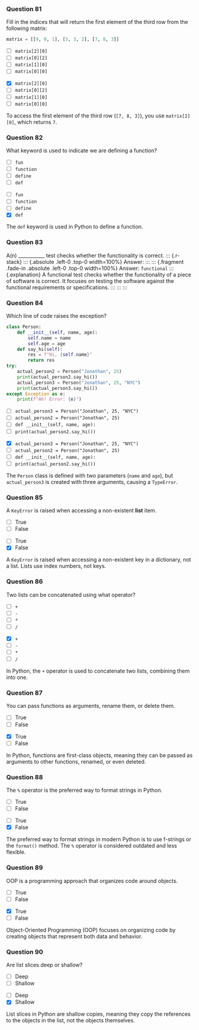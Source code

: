 ### Question 81 {.question}

Fill in the indices that will return the first element of the third row from the following matrix:

```python
matrix = [[9, 0, 1], [3, 3, 2], [7, 8, 3]]
```

::: {.r-stack}

::: {.absolute .left-0 .top-0 width=100%}
- [ ] `matrix[2][0]`
- [ ] `matrix[0][2]`
- [ ] `matrix[1][0]`
- [ ] `matrix[0][0]`
:::

::: {.fragment .fade-in .absolute .left-0 .top-0 width=100%}
- [x] `matrix[2][0]`
- [ ] `matrix[0][2]`
- [ ] `matrix[1][0]`
- [ ] `matrix[0][0]`


::: {.explanation}
To access the first element of the third row (`[7, 8, 3]`), you use `matrix[2][0]`, which returns `7`.
:::
:::
:::

### Question 82 {.question}

What keyword is used to indicate we are defining a function?

::: {.r-stack}

::: {.absolute .left-0 .top-0 width=100%}
- [ ] `fun`
- [ ] `function`
- [ ] `define`
- [ ] `def`
:::

::: {.fragment .fade-in .absolute .left-0 .top-0 width=100%}
- [ ] `fun`
- [ ] `function`
- [ ] `define`
- [x] `def`


::: {.explanation}
The `def` keyword is used in Python to define a function.
:::
:::
:::

### Question 83 {.question}

A(n) ___________ test checks whether the functionality is correct.
::: {.r-stack}
::: {.absolute .left-0 .top-0 width=100%}
Answer: 
:::
::: {.fragment .fade-in .absolute .left-0 .top-0 width=100%}
Answer: `functional`
::: {.explanation}
A functional test checks whether the functionality of a piece of software is correct. It focuses on testing the software against the functional requirements or specifications.
:::
:::
:::

### Question 84 {.question}

::: {.smaller-70}
Which line of code raises the exception?

```python
class Person:
    def __init__(self, name, age):
        self.name = name
        self.age = age
    def say_hi(self):
        res = f"Hi, {self.name}"
        return res
try:
    actual_person2 = Person("Jonathan", 25)
    print(actual_person2.say_hi())
    actual_person3 = Person("Jonathan", 25, "NYC")
    print(actual_person3.say_hi())
except Exception as e:
    print(f"Ah! Error: {e}")
```

::: {.r-stack}
::: {.absolute .left-0 .top-0 width=100%}
- [ ] `actual_person3 = Person("Jonathan", 25, "NYC")`
- [ ] `actual_person2 = Person("Jonathan", 25)`
- [ ] `def __init__(self, name, age):`
- [ ] `print(actual_person2.say_hi())`
:::

::: {.fragment .fade-in .absolute .left-0 .top-0 width=100%}
- [x] `actual_person3 = Person("Jonathan", 25, "NYC")`
- [ ] `actual_person2 = Person("Jonathan", 25)`
- [ ] `def __init__(self, name, age):`
- [ ] `print(actual_person2.say_hi())`

::: {.explanation}
The `Person` class is defined with two parameters (`name` and `age`), but `actual_person3` is created with three arguments, causing a `TypeError`.
:::
:::
:::

:::

### Question 85 {.question}

A `KeyError` is raised when accessing a non-existent **list** item.

::: {.r-stack}
::: {.absolute .left-0 .top-0 width=100%}
- [ ] True
- [ ] False
:::

::: {.fragment .fade-in .absolute .left-0 .top-0 width=100%}
- [ ] True
- [x] False

::: {.explanation}
A `KeyError` is raised when accessing a non-existent key in a dictionary, not a list. Lists use index numbers, not keys.
:::
:::
:::

### Question 86 {.question}

Two lists can be concatenated using what operator?

::: {.r-stack}

::: {.absolute .left-0 .top-0 width=100%}
- [ ] `+`
- [ ] `-`
- [ ] `*`
- [ ] `/`
:::

::: {.fragment .fade-in .absolute .left-0 .top-0 width=100%}
- [x] `+`
- [ ] `-`
- [ ] `*`
- [ ] `/`


::: {.explanation}
In Python, the `+` operator is used to concatenate two lists, combining them into one.
:::
:::
:::

### Question 87 {.question}

You can pass functions as arguments, rename them, or delete them. 

::: {.r-stack}

::: {.absolute .left-0 .top-0 width=100%}
- [ ] True
- [ ] False
:::

::: {.fragment .fade-in .absolute .left-0 .top-0 width=100%}
- [x] True
- [ ] False


::: {.explanation}
In Python, functions are first-class objects, meaning they can be passed as arguments to other functions, renamed, or even deleted.
:::
:::
:::

### Question 88 {.question}

The `%` operator is the preferred way to format strings in Python.

::: {.r-stack}

::: {.absolute .left-0 .top-0 width=100%}
- [ ] True
- [ ] False
:::

::: {.fragment .fade-in .absolute .left-0 .top-0 width=100%}
- [ ] True
- [x] False


::: {.explanation}
The preferred way to format strings in modern Python is to use f-strings or the `format()` method. The `%` operator is considered outdated and less flexible.
:::
:::
:::

### Question 89 {.question}

OOP is a programming approach that organizes code around objects.

::: {.r-stack}

::: {.absolute .left-0 .top-0 width=100%}
- [ ] True
- [ ] False
:::

::: {.fragment .fade-in .absolute .left-0 .top-0 width=100%}
- [x] True
- [ ] False


::: {.explanation}
Object-Oriented Programming (OOP) focuses on organizing code by creating objects that represent both data and behavior.
:::
:::
:::

### Question 90 {.question}

Are list slices deep or shallow?

::: {.r-stack}

::: {.absolute .left-0 .top-0 width=100%}
- [ ] Deep
- [ ] Shallow
:::

::: {.fragment .fade-in .absolute .left-0 .top-0 width=100%}
- [ ] Deep
- [x] Shallow


::: {.explanation}
List slices in Python are shallow copies, meaning they copy the references to the objects in the list, not the objects themselves.
:::
:::
:::

